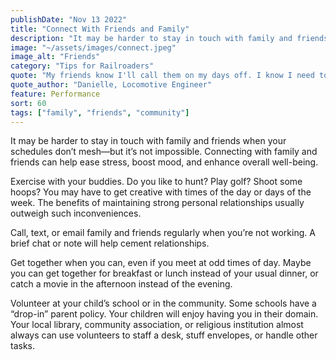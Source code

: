 ```yaml
---
publishDate: "Nov 13 2022"
title: "Connect With Friends and Family"
description: "It may be harder to stay in touch with family and friends when your schedules don’t mesh—but it’s not impossible."
image: "~/assets/images/connect.jpeg"
image_alt: "Friends"
category: "Tips for Railroaders"
quote: "My friends know I'll call them on my days off. I know I need to be well-rested. Running a train is a big responsibility. I don't want to be tired on the job."
quote_author: "Danielle, Locomotive Engineer"
feature: Performance
sort: 60
tags: ["family", "friends", "community"]
---
```


It may be harder to stay in touch with family and friends when your schedules don’t mesh—but it’s not impossible. Connecting with family and friends can help ease stress, boost mood, and enhance overall well-being.

Exercise with your buddies. Do you like to hunt? Play golf? Shoot some hoops? You may have to get creative with times of the day or days of the week. The benefits of maintaining strong personal relationships usually outweigh such inconveniences.

Call, text, or email family and friends regularly when you’re not working. A brief chat or note will help cement relationships.

Get together when you can, even if you meet at odd times of day. Maybe you can get together for breakfast or lunch instead of your usual dinner, or catch a movie in the afternoon instead of the evening.

Volunteer at your child’s school or in the community. Some schools have a “drop-in” parent policy. Your children will enjoy having you in their domain. Your local library, community association, or religious institution almost always can use volunteers to staff a desk, stuff envelopes, or handle other tasks.